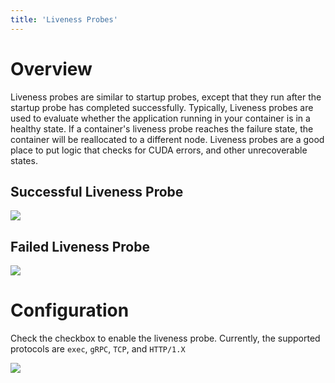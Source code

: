 ```yaml
---
title: 'Liveness Probes'
---
```


# Overview

Liveness probes are similar to startup probes, except that they run after the startup probe has completed successfully.
Typically, Liveness probes are used to evaluate whether the application running in your container is in a healthy state.
If a container's liveness probe reaches the failure state, the container will be reallocated to a different node.
Liveness probes are a good place to put logic that checks for CUDA errors, and other unrecoverable states.

## Successful Liveness Probe

<img src="/products/sce/images/67f4869-Liveness_Recovers1.png" />

## Failed Liveness Probe

<img src="/products/sce/images/05e66d5-Liveness_Failure1.png" />

# Configuration

Check the checkbox to enable the liveness probe. Currently, the supported protocols are `exec`, `gRPC`, `TCP`, and
`HTTP/1.X`

<img src="/products/sce/images/d7a0dfb-image.png" />
